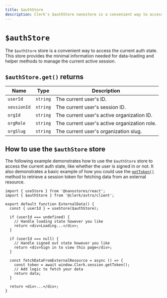 ```yaml
---
title: $authStore
description: Clerk's $authStore nanostore is a convenient way to access the current auth state.
---
```


# `$authStore`

The `$authStore` store is a convenient way to access the current auth state. This store provides the minimal information needed for data-loading and helper methods to manage the current active session.

## `$authStore.get()` returns

| Name | Type | Description |
| --- | --- | --- |
| `userId` | `string` | The current user's ID. |
| `sessionId` | `string` | The current user's session ID. |
| `orgId` | `string` | The current user's active organization ID. |
| `orgRole` | `string` | The current user's active organization role. |
| `orgSlug` | `string` | The current user's organization slug. |

## How to use the `$authStore` store

The following example demonstrates how to use the `$authStore` store to access the current auth state, like whether the user is signed in or not. It also demonstrates a basic example of how you could use the [`getToken()`](/docs/references/javascript/session#get-token) method to retrieve a session token for fetching data from an external resource.

```tsx filename="components/external-data.tsx"
import { useStore } from '@nanostores/react';
import { $authStore } from '@clerk/astro/client';

export default function ExternalData() {
  const { userId } = useStore($authStore);

  if (userId === undefined) {
    // Handle loading state however you like
    return <div>Loading...</div>;
  }

  if (userId === null) {
    // Handle signed out state however you like
    return <div>Sign in to view this page</div>;
  }

  const fetchDataFromExternalResource = async () => {
    const token = await window.Clerk.session.getToken();
    // Add logic to fetch your data
    return data;
  }

  return <div>...</div>;
}
```
